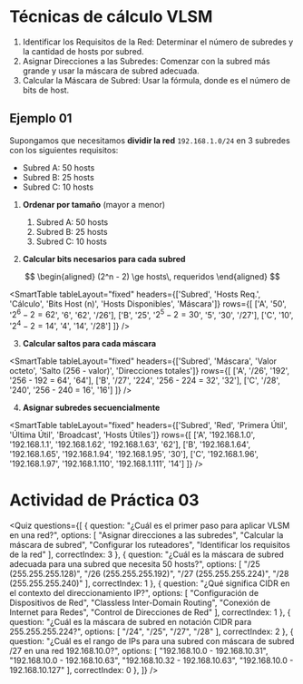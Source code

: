 # Técnicas de cálculo VLSM

1. Identificar los Requisitos de la Red: Determinar el número de subredes y la cantidad de hosts por subred.
2. Asignar Direcciones a las Subredes: Comenzar con la subred más grande y usar la máscara de subred adecuada.
3. Calcular la Máscara de Subred: Usar la fórmula, donde es el número de bits de host.

## Ejemplo 01
Supongamos que necesitamos **dividir la red** `192.168.1.0/24` en 3 subredes con los siguientes requisitos:

- Subred A: 50 hosts
- Subred B: 25 hosts
- Subred C: 10 hosts

1. **Ordenar por tamaño** (mayor a menor)

	1. Subred A: 50 hosts
	2. Subred B: 25 hosts
	3. Subred C: 10 hosts

2. **Calcular bits necesarios para cada subred**

$$
\begin{aligned} 
    (2^n - 2) \ge hosts\, requeridos
\end{aligned}
$$

<SmartTable
	tableLayout="fixed"
	headers={['Subred', 'Hosts Req.', 'Cálculo', 'Bits Host (n)', 'Hosts Disponibles', 'Máscara']}
	rows={[
		['A', '50', '$2^6 - 2 = 62$', '6', '62', '/26'],
		['B', '25', '$2^5 - 2 = 30$', '5', '30', '/27'],
		['C', '10', '$2^4 - 2 = 14$', '4', '14', '/28']
	]}
/>

3. **Calcular saltos para cada máscara**

<SmartTable
	tableLayout="fixed"
	headers={['Subred', 'Máscara', 'Valor octeto', 'Salto (256 - valor)', 'Direcciones totales']}
	rows={[
		['A', '/26', '192', '256 - 192 = 64', '64'],
		['B', '/27', '224', '256 - 224 = 32', '32'],
		['C', '/28', '240', '256 - 240 = 16', '16']
	]}
/>

4. **Asignar subredes secuencialmente**

<SmartTable
	tableLayout="fixed"
	headers={['Subred', 'Red', 'Primera Útil', 'Última Útil', 'Broadcast', 'Hosts Útiles']}
	rows={[
		['A', '192.168.1.0', '192.168.1.1', '192.168.1.62', '192.168.1.63', '62'],
		['B', '192.168.1.64', '192.168.1.65', '192.168.1.94', '192.168.1.95', '30'],
		['C', '192.168.1.96', '192.168.1.97', '192.168.1.110', '192.168.1.111', '14']
	]}
/>

# Actividad de Práctica 03

<Quiz questions={[
	{
		question: "¿Cuál es el primer paso para aplicar VLSM en una red?",
		options: [
			"Asignar direcciones a las subredes",
			"Calcular la máscara de subred",
			"Configurar los ruteadores",
			"Identificar los requisitos de la red"
		],
		correctIndex: 3
	},
    {
		question: "¿Cuál es la máscara de subred adecuada para una subred que necesita 50 hosts?",
		options: [
			"/25 (255.255.255.128)",
			"/26 (255.255.255.192)",
			"/27 (255.255.255.224)",
			"/28 (255.255.255.240)"
		],
		correctIndex: 1
	},
    {
		question: "¿Qué significa CIDR en el contexto del direccionamiento IP?",
		options: [
			"Configuración de Dispositivos de Red",
			"Classless Inter-Domain Routing",
			"Conexión de Internet para Redes",
			"Control de Direcciones de Red"
		],
		correctIndex: 1
	},
    {
		question: "¿Cuál es la máscara de subred en notación CIDR para 255.255.255.224?",
		options: [
			"/24",
			"/25",
			"/27",
			"/28"
		],
		correctIndex: 2
	},
    {
		question: "¿Cuál es el rango de IPs para una subred con máscara de subred /27 en una red 192.168.10.0?",
		options: [
			"192.168.10.0 - 192.168.10.31",
			"192.168.10.0 - 192.168.10.63",
			"192.168.10.32 - 192.168.10.63",
			"192.168.10.0 - 192.168.10.127"
		],
		correctIndex: 0
	},
]} />
